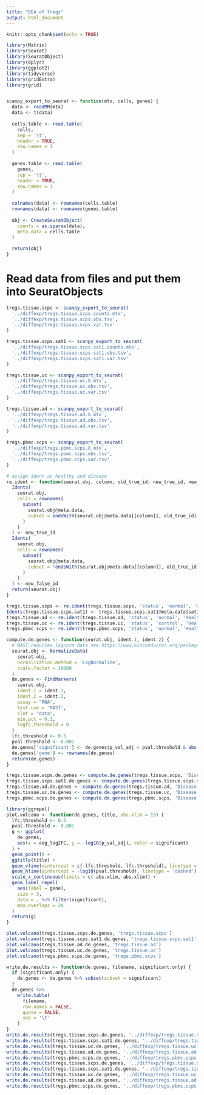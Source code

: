 ```yaml
---
title: "DEA of Tregs"
output: html_document
---
```


```r
knitr::opts_chunk$set(echo = TRUE)
```

```r
library(Matrix)
library(Seurat)
library(SeuratObject)
library(dplyr)
library(ggplot2)
library(tidyverse)
library(gridExtra)
library(grid)


scanpy_export_to_seurat <- function(mtx, cells, genes) {
  data <- readMM(mtx)
  data <- t(data)
  
  cells.table <- read.table(
    cells,
    sep = '\t',
    header = TRUE,
    row.names = 1
  )
  
  genes.table <- read.table(
    genes,
    sep = '\t',
    header = TRUE,
    row.names = 1
  )
  
  colnames(data) <- rownames(cells.table)
  rownames(data) <- rownames(genes.table)
  
  obj <- CreateSeuratObject(
    counts = as.sparse(data),
    meta.data = cells.table
  )
  
  return(obj)
}
```

# Read data from files and put them into SeuratObjects
```r
tregs.tissue.scps <- scanpy_export_to_seurat(
  '../diffexp/tregs.tissue.scps.counts.mtx',
  '../diffexp/tregs.tissue.scps.obs.tsv',
  '../diffexp/tregs.tissue.scps.var.tsv'
)

tregs.tissue.scps.sat1 <- scanpy_export_to_seurat(
  '../diffexp/tregs.tissue.scps.sat1.counts.mtx',
  '../diffexp/tregs.tissue.scps.sat1.obs.tsv',
  '../diffexp/tregs.tissue.scps.sat1.var.tsv'
)

tregs.tissue.uc <- scanpy_export_to_seurat(
  '../diffexp/tregs.tissue.uc.X.mtx',
  '../diffexp/tregs.tissue.uc.obs.tsv',
  '../diffexp/tregs.tissue.uc.var.tsv'
)

tregs.tissue.ad <- scanpy_export_to_seurat(
  '../diffexp/tregs.tissue.ad.X.mtx',
  '../diffexp/tregs.tissue.ad.obs.tsv',
  '../diffexp/tregs.tissue.ad.var.tsv'
)

tregs.pbmc.scps <- scanpy_export_to_seurat(
  '../diffexp/tregs.pbmc.scps.X.mtx',
  '../diffexp/tregs.pbmc.scps.obs.tsv',
  '../diffexp/tregs.pbmc.scps.var.tsv'
)
```

```r
# assign ident as healthy and disease
re.ident <- function(seurat.obj, column, old_true_id, new_true_id, new_false_id) {
  Idents(
    seurat.obj,
    cells = rownames(
      subset(
        seurat.obj@meta.data, 
        subset = endsWith(seurat.obj@meta.data[[column]], old_true_id)
      )
    )
  ) <- new_true_id
  Idents(
    seurat.obj,
    cells = rownames(
      subset(
        seurat.obj@meta.data, 
        subset = !endsWith(seurat.obj@meta.data[[column]], old_true_id)
      )
    )
  ) <- new_false_id
  return(seurat.obj)
}

tregs.tissue.scps <- re.ident(tregs.tissue.scps, 'status', 'normal', 'Healthy', 'Disease')
Idents(tregs.tissue.scps.sat1) <- tregs.tissue.scps.sat1@meta.data$sat1_status_majority_vote
tregs.tissue.ad <- re.ident(tregs.tissue.ad, 'status', 'normal', 'Healthy', 'Disease')
tregs.tissue.uc <- re.ident(tregs.tissue.uc, 'status', 'control', 'Healthy', 'Disease')
tregs.pbmc.scps <- re.ident(tregs.pbmc.scps, 'status', 'normal', 'Healthy', 'Disease')
```

```r
compute.de.genes <- function(seurat.obj, ident.1, ident.2) {
  # MAST requires lognorm data see https://www.bioconductor.org/packages/release/bioc/vignettes/MAST/inst/doc/MAST-interoperability.html#21_From_scater_to_MAST
  seurat.obj <- NormalizeData(
    seurat.obj,
    normalization.method = 'LogNormalize',
    scale.factor = 10000
  )
  de.genes <- FindMarkers(
    seurat.obj,
    ident.1 = ident.1,
    ident.2 = ident.2,
    assay = "RNA",
    test.use = 'MAST',
    slot = "data",
    min.pct = 0.1,
    logfc.threshold = 0
  )
  lfc.threshold <- 0.5
  pval.threshold <- 0.001
  de.genes['significant'] <- de.genes$p_val_adj < pval.threshold & abs(de.genes$avg_log2FC) > lfc.threshold
  de.genes['gene'] <- rownames(de.genes)
  return(de.genes)
}

tregs.tissue.scps.de.genes <- compute.de.genes(tregs.tissue.scps, 'Disease', 'Healthy')
tregs.tissue.scps.sat1.de.genes <- compute.de.genes(tregs.tissue.scps.sat1, 'SAT1_hi', 'SAT1_lo')
tregs.tissue.ad.de.genes <- compute.de.genes(tregs.tissue.ad, 'Disease', 'Healthy')
tregs.tissue.uc.de.genes <- compute.de.genes(tregs.tissue.uc, 'Disease', 'Healthy')
tregs.pbmc.scps.de.genes <- compute.de.genes(tregs.pbmc.scps, 'Disease', 'Healthy')
```

```r
library(ggrepel)
plot.volcano <- function(de.genes, title, abs.xlim = 15) {
  lfc.threshold <- 0.5
  pval.threshold <- 0.001
  g <- ggplot(
    de.genes, 
    aes(x = avg_log2FC, y = -log10(p_val_adj), color = significant)
  ) + 
  geom_point() +
  ggtitle(title) +
  geom_vline(xintercept = c(-lfc.threshold, lfc.threshold), linetype = 'dashed') + 
  geom_hline(yintercept = -log10(pval.threshold), linetype = 'dashed') +
  scale_x_continuous(limits = c(-abs.xlim, abs.xlim)) + 
  geom_label_repel(
    aes(label = gene), 
    size = 3, 
    data = . %>% filter(significant),
    max.overlaps = 20
  )
  return(g)
}

plot.volcano(tregs.tissue.scps.de.genes, 'tregs.tissue.scps')
plot.volcano(tregs.tissue.scps.sat1.de.genes, 'tregs.tissue.scps.sat1')
plot.volcano(tregs.tissue.ad.de.genes, 'tregs.tissue.ad')
plot.volcano(tregs.tissue.uc.de.genes, 'tregs.tissue.uc')
plot.volcano(tregs.pbmc.scps.de.genes, 'tregs.pbmc.scps')
```

```r
write.de.results <- function(de.genes, filename, significant.only) {
  if (significant.only) {
    de.genes <- de.genes %>% subset(subset = significant)
  }
  de.genes %>%
    write.table(
      filename,
      row.names = FALSE,
      quote = FALSE,
      sep = '\t'
    )
}
write.de.results(tregs.tissue.scps.de.genes, '../diffexp/tregs.tissue.scps.de.all.tsv', FALSE)
write.de.results(tregs.tissue.scps.sat1.de.genes, '../diffexp/tregs.tissue.scps.sat1.de.all.tsv', FALSE)
write.de.results(tregs.tissue.uc.de.genes, '../diffexp/tregs.tissue.uc.de.all.tsv', FALSE)
write.de.results(tregs.tissue.ad.de.genes, '../diffexp/tregs.tissue.ad.de.all.tsv', FALSE)
write.de.results(tregs.pbmc.scps.de.genes, '../diffexp/tregs.pbmc.scps.de.all.tsv', FALSE)
write.de.results(tregs.tissue.scps.de.genes, '../diffexp/tregs.tissue.scps.de.signif.tsv', TRUE)
write.de.results(tregs.tissue.scps.sat1.de.genes, '../diffexp/tregs.tissue.scps.sat1.de.signif.tsv', TRUE)
write.de.results(tregs.tissue.uc.de.genes, '../diffexp/tregs.tissue.uc.de.signif.tsv', TRUE)
write.de.results(tregs.tissue.ad.de.genes, '../diffexp/tregs.tissue.ad.de.signif.tsv', TRUE)
write.de.results(tregs.pbmc.scps.de.genes, '../diffexp/tregs.pbmc.scps.de.signif.tsv', TRUE)
```